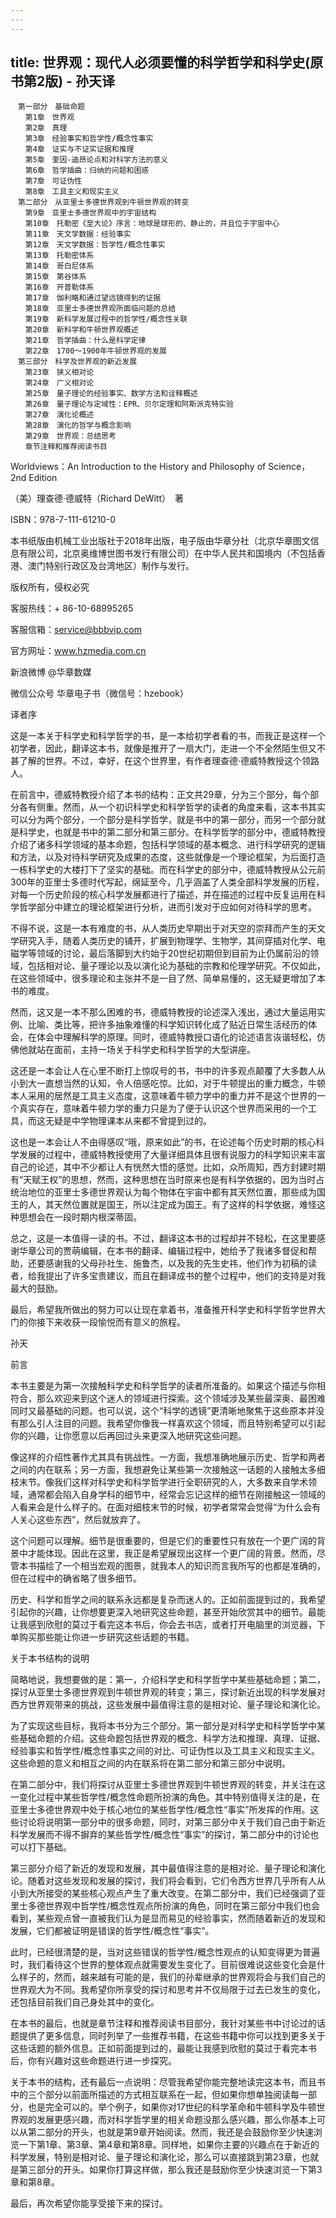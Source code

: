 ```yaml
---
---
---
```

title: 世界观：现代人必须要懂的科学哲学和科学史(原书第2版) - 孙天译
---


```
　第一部分　基础命题
　　第1章　世界观
　　第2章　真理
　　第3章　经验事实和哲学性/概念性事实
　　第4章　证实与不证实证据和推理
　　第5章　奎因-迪昂论点和对科学方法的意义
　　第6章　哲学插曲：归纳的问题和困惑
　　第7章　可证伪性
　　第8章　工具主义和现实主义
　第二部分　从亚里士多德世界观到牛顿世界观的转变
　　第9章　亚里士多德世界观中的宇宙结构
　　第10章　托勒密《至大论》序言：地球是球形的、静止的，并且位于宇宙中心
　　第11章　天文学数据：经验事实
　　第12章　天文学数据：哲学性/概念性事实
　　第13章　托勒密体系
　　第14章　哥白尼体系
　　第15章　第谷体系
　　第16章　开普勒体系
　　第17章　伽利略和通过望远镜得到的证据
　　第18章　亚里士多德世界观所面临问题的总结
　　第19章　新科学发展过程中的哲学性/概念性关联
　　第20章　新科学和牛顿世界观概述
　　第21章　哲学插曲：什么是科学定律
　　第22章　1700～1900年牛顿世界观的发展
　第三部分　科学及世界观的新近发展
　　第23章　狭义相对论
　　第24章　广义相对论
　　第25章　量子理论的经验事实、数学方法和诠释概述
　　第26章　量子理论与定域性：EPR、贝尔定理和阿斯派克特实验
　　第27章　演化论概述
　　第28章　演化的哲学与概念影响
　　第29章　世界观：总结思考
　　章节注释和推荐阅读书目
```



Worldviews：An Introduction to the History and Philosophy of Science，2nd Edition

（美）理查德·德威特（Richard DeWitt）　著


ISBN：978-7-111-61210-0

本书纸版由机械工业出版社于2018年出版，电子版由华章分社（北京华章图文信息有限公司，北京奥维博世图书发行有限公司）在中华人民共和国境内（不包括香港、澳门特别行政区及台湾地区）制作与发行。

版权所有，侵权必究

客服热线：+ 86-10-68995265

客服信箱：service@bbbvip.com

官方网址：www.hzmedia.com.cn

新浪微博 @华章数媒

微信公众号 华章电子书（微信号：hzebook）






译者序

这是一本关于科学史和科学哲学的书，是一本给初学者看的书，而我正是这样一个初学者，因此，翻译这本书，就像是推开了一扇大门，走进一个不全然陌生但又不甚了解的世界。不过，幸好，在这个世界里，有作者理查德·德威特教授这个领路人。

在前言中，德威特教授介绍了本书的结构：正文共29章，分为三个部分，每个部分各有侧重。然而，从一个初识科学史和科学哲学的读者的角度来看，这本书其实可以分为两个部分，一个部分是科学哲学，就是书中的第一部分，而另一个部分就是科学史，也就是书中的第二部分和第三部分。在科学哲学的部分中，德威特教授介绍了诸多科学领域的基本命题，包括科学领域的基本概念、进行科学研究的逻辑和方法，以及对待科学研究及成果的态度，这些就像是一个理论框架，为后面打造一栋科学史的大楼打下了坚实的基础。而在科学史的部分中，德威特教授从公元前300年的亚里士多德时代写起，绵延至今，几乎涵盖了人类全部科学发展的历程，对每一个历史阶段的核心科学发展都进行了描述，并在描述的过程中反复运用在科学哲学部分中建立的理论框架进行分析，进而引发对于应如何对待科学的思考。

不得不说，这是一本有难度的书，从人类历史早期出于对天空的崇拜而产生的天文学研究入手，随着人类历史的铺开，扩展到物理学、生物学，其间穿插对化学、电磁学等领域的讨论，最后落脚到大约始于20世纪初期但到目前为止仍属前沿的领域，包括相对论、量子理论以及以演化论为基础的宗教和伦理学研究。不仅如此，在这些领域中，很多理论和主张并不是一目了然、简单易懂的，这无疑更增加了本书的难度。

然而，这又是一本不那么困难的书，德威特教授的论述深入浅出，通过大量运用实例、比喻、类比等，把许多抽象难懂的科学知识转化成了贴近日常生活经历的体会，在体会中理解科学的原理。同时，德威特教授口语化的论述语言诙谐轻松，仿佛他就站在面前，主持一场关于科学史和科学哲学的大型讲座。

这还是一本会让人在心里不断打上惊叹号的书，书中的许多观点颠覆了大多数人从小到大一直想当然的认知，令人倍感吃惊。比如，对于牛顿提出的重力概念，牛顿本人采用的居然是工具主义态度，这意味着牛顿力学中的重力并不是这个世界的一个真实存在，意味着牛顿力学的重力只是为了便于认识这个世界而采用的一个工具，而这无疑是中学物理课本从来都不曾提到过的。

这也是一本会让人不由得感叹“哦，原来如此”的书，在论述每个历史时期的核心科学发展的过程中，德威特教授使用了大量详细具体且很有说服力的科学知识来丰富自己的论述，其中不少都让人有恍然大悟的感觉。比如，众所周知，西方封建时期有“天赋王权”的思想，然而，这种思想在当时原来也是有科学依据的，因为当时占统治地位的亚里士多德世界观认为每个物体在宇宙中都有其天然位置，那些成为国王的人，其天然位置就是国王，所以注定成为国王。有了这样的科学依据，难怪这种思想会在一段时期内根深蒂固。

总之，这是一本值得一读的书。不过，翻译这本书的过程却并不轻松，在这里要感谢华章公司的贾萌编辑，在本书的翻译、编辑过程中，她给予了我诸多督促和帮助，还要感谢我的父母孙社生、施鲁杰，以及我的先生史祎，他们作为初稿的读者，给我提出了许多宝贵建议，而且在翻译成书的整个过程中，他们的支持是对我最大的鼓励。

最后，希望我所做出的努力可以让现在拿着书，准备推开科学史和科学哲学世界大门的你接下来收获一段愉悦而有意义的旅程。

孙天





前言

本书主要是为第一次接触科学史和科学哲学的读者所准备的。如果这个描述与你相符合，那么欢迎来到这个迷人的领域进行探索。这个领域涉及某些最深奥、最困难同时又最基础的问题。也可以说，这个“科学的透镜”更清晰地聚焦于这些原本并没有那么引人注目的问题。我希望你像我一样喜欢这个领域，而且特别希望可以引起你的兴趣，让你愿意以后再回过头来更深入地研究这些问题。

像这样的介绍性著作尤其具有挑战性。一方面，我想准确地展示历史、哲学和两者之间的内在联系；另一方面，我想避免让某些第一次接触这一话题的人接触太多细枝末节。像我们这样对科学史和科学哲学进行全职研究的人，大多数来自学术领域，通常都会陷入自身学科的细节中，经常会忘记这样的细节在刚接触这一领域的人看来会是什么样子的。在面对细枝末节的时候，初学者常常会觉得“为什么会有人关心这些东西”，然后就放弃了。

这个问题可以理解。细节是很重要的，但是它们的重要性只有放在一个更广阔的背景中才能体现。因此在这里，我正是希望展现出这样一个更广阔的背景。然而，尽管本书描绘了一个相当宏观的图景，就我本人的知识而言我所写的也都是准确的，但在过程中的确省略了很多细节。

历史、科学和哲学之间的联系永远都是复杂而迷人的。正如前面提到过的，我希望引起你的兴趣，让你想要更深入地研究这些命题，甚至开始欣赏其中的细节。最能让我感到欣慰的莫过于看完这本书后，你会去书店，或者打开电脑里的浏览器，下单购买那些能让你进一步研究这些话题的书籍。

关于本书结构的说明

简略地说，我想要做的是：第一，介绍科学史和科学哲学中某些基础命题；第二，探讨从亚里士多德世界观到牛顿世界观的转变；第三，探讨新近出现的科学发展对西方世界观带来的挑战，这些发展中最值得注意的是相对论、量子理论和演化论。

为了实现这些目标，我将本书分为三个部分。第一部分是对科学史和科学哲学中某些基础命题的介绍。这些命题包括世界观的概念、科学方法和推理、真理、证据、经验事实和哲学性/概念性事实之间的对比、可证伪性以及工具主义和现实主义。这些命题的意义和相互之间的内在联系将在第二部分和第三部分中说明。

在第二部分中，我们将探讨从亚里士多德世界观到牛顿世界观的转变，并关注在这一变化过程中某些哲学性/概念性命题所扮演的角色。其中特别值得关注的是，在亚里士多德世界观中处于核心地位的某些哲学性/概念性“事实”所发挥的作用。这些讨论将说明第一部分中的很多命题，同时，对第三部分中关于我们自己由于新近科学发展而不得不摒弃的某些哲学性/概念性“事实”的探讨，第二部分中的讨论也可以打下基础。

第三部分介绍了新近的发现和发展，其中最值得注意的是相对论、量子理论和演化论。随着对这些发现和发展的探讨，我们将会看到，它们令西方世界几乎所有人从小到大所接受的某些核心观点产生了重大改变。在第二部分中，我们已经强调了亚里士多德世界观中哲学性/概念性观点所扮演的角色，同时在第三部分中我们也会看到，某些观点曾一直被我们认为是显而易见的经验事实，然而随着新近的发现和发展，它们都被证明是错误的哲学性/概念性“事实”。

此时，已经很清楚的是，当对这些错误的哲学性/概念性观点的认知变得更为普遍时，我们看待这个世界的整体观点就需要发生变化了。目前很难说这些变化会是什么样子的，然而，越来越有可能的是，我们的孙辈继承的世界观将会与我们自己的世界观大为不同。我希望你所享受的探讨和思考并不仅局限于过去已发生的变化，还包括目前我们自己身处其中的变化。

在本书的最后，也就是章节注释和推荐阅读书目部分，我针对某些书中讨论过的话题提供了更多信息，同时列举了一些推荐书籍，在这些书籍中你可以找到更多关于这些话题的额外信息。正如前面提到过的，最能让我感到欣慰的莫过于看完本书后，你有兴趣对这些命题进行进一步探究。

关于本书的结构，还有最后一点说明：尽管我希望你能完整地读完这本书，而且书中的三个部分以前面所描述的方式相互联系在一起，但如果你想单独阅读每一部分，也是完全可以的。举个例子，如果你对17世纪的科学革命和牛顿科学及牛顿世界观的发展更感兴趣，而对科学哲学里的相关命题没那么感兴趣，那么你基本上可以从第二部分的开头，也就是第9章开始阅读。然而，我还是会鼓励你至少快速浏览一下第1章、第3章、第4章和第8章。同样地，如果你主要的兴趣点在于新近的科学发展，特别是相对论、量子理论和演化论，那么可以直接跳到第23章，也就是第三部分的开头。如果你打算这样做，那么我还是鼓励你至少快速浏览一下第3章和第8章。

最后，再次希望你能享受接下来的探讨。